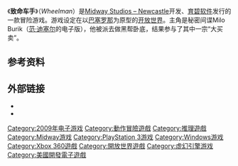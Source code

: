 {{noteTA
|G1=Games
|1=zh-cn:致命车手; zh-tw:無間車手;
}}
{{Infobox VG
| title = 致命车手
| image = 
| developer = [[Midway_Studios_-_Newcastle|Midway Studios - Newcastle]]、[[Tigon_Studios|Tigon Studios]]
| publisher = [[Midway_Games|Midway Games]]、[[育碧软件|育碧软件]]<ref name="Ubisoft">{{cite web|url=http://www.midway.com/us/pr/mpr_5593.html|title=Midway and Ubisoft announce strategic relationship to publish Wheelman|publisher=[[Midway_Games|Midway Games]]|accessdate=2009-02-19|deadurl=yes|archiveurl=https://web.archive.org/web/20090221064555/http://www.midway.com/us/pr/mpr_5593.html|archivedate=2009-02-21}}</ref>
| designer = [[Flint_Dille|Flint Dille]]、[[John_Zuur_Platten|John Zuur Platten]]
| engine = [[虚幻引擎|虚幻引擎3]]
| released =
{{vgrelease|NA|2009年3月24日<ref name="Ubisoft" />|EU|2009年3月27日<ref name="Ubisoft" />}} 
| genre = [[动作冒险游戏|动作冒险]]、[[竞速游戏|驾驶]]、[[沙盒|沙盒]]
| composer = [[Jason_Graves|Jason Graves]]
| modes = [[单人游戏|单人游戏]]
| platforms = [[PlayStation_3|PlayStation 3]]、[[Xbox_360|Xbox 360]]、[[Microsoft_Windows|Microsoft Windows]]
}}
《'''致命车手'''》（''Wheelman''）是[[Midway_Studios_–_Newcastle|Midway Studios – Newcastle]]开发、[[育碧软件|育碧软件]]发行的一款冒险游戏。游戏设定在以[[巴塞罗那|巴塞罗那]]为原型的[[开放世界|开放世界]]。主角是秘密间谍Milo Burik（[[范·迪塞尔|范·迪塞尔]]的电子版），他被派去做黑帮卧底，结果参与了其中一宗“大买卖”。

==参考资料==
{{reflist}}

==外部链接==
*{{official|http://www.wheelmangame.com/}}
*{{imdb title|id=1418290}}

{{DEFAULTSORT:Wheelman}}
[[Category:2009年电子游戏|Category:2009年电子游戏]]
[[Category:動作冒險遊戲|Category:動作冒險遊戲]]
[[Category:推理遊戲|Category:推理遊戲]]
[[Category:Midway游戏|Category:Midway游戏]]
[[Category:PlayStation_3游戏|Category:PlayStation 3游戏]]
[[Category:Windows游戏|Category:Windows游戏]]
[[Category:Xbox_360遊戲|Category:Xbox 360遊戲]]
[[Category:開放世界遊戲|Category:開放世界遊戲]]
[[Category:虚幻引擎游戏|Category:虚幻引擎游戏]]
[[Category:美國開發電子遊戲|Category:美國開發電子遊戲]]
